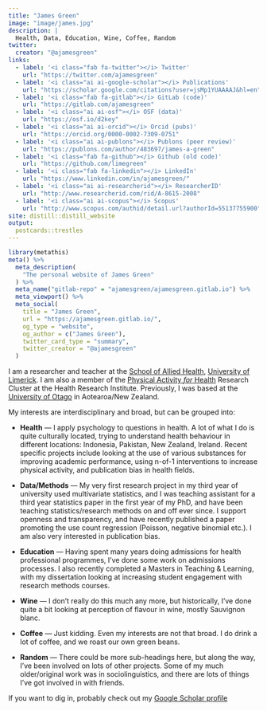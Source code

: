 ```yaml
---
title: "James Green"
image: "image/james.jpg"
description: |
  Health, Data, Education, Wine, Coffee, Random
twitter:
  creator: "@ajamesgreen"
links:
  - label: '<i class="fab fa-twitter"></i> Twitter'
    url: "https://twitter.com/ajamesgreen"
  - label: '<i class="ai ai-google-scholar"></i> Publications'
    url: "https://scholar.google.com/citations?user=jsMp1YUAAAAJ&hl=en"
  - label: '<i class="fab fa-gitlab"></i> GitLab (code)'
    url: "https://gitlab.com/ajamesgreen"
  - label: '<i class="ai ai-osf"></i> OSF (data)'
    url: "https://osf.io/d2key"
  - label: '<i class="ai ai-orcid"></i> Orcid (pubs)'
    url: "https://orcid.org/0000-0002-7309-0751"
  - label: '<i class="ai ai-publons"></i> Publons (peer review)'
    url: "https://publons.com/author/483697/james-a-green"
  - label: '<i class="fab fa-github"></i> Github (old code)'
    url: "https://github.com/limegreen"
  - label: '<i class="fab fa-linkedin"></i> LinkedIn'
    url: "https://www.linkedin.com/in/ajamesgreen/"
  - label: '<i class="ai ai-researcherid"></i> ResearcherID'
    url: "http://www.researcherid.com/rid/A-8615-2008"
  - label: '<i class="ai ai-scopus"></i> Scopus'
    url: "http://www.scopus.com/authid/detail.url?authorId=55137755900"
site: distill::distill_website
output:
  postcards::trestles
---
```

  
  
```r
library(metathis)
meta() %>%
  meta_description(
    "The personal website of James Green"
  ) %>%
  meta_name("gitlab-repo" = "ajamesgreen/ajamesgreen.gitlab.io") %>%
  meta_viewport() %>%
  meta_social(
    title = "James Green",
    url = "https://ajamesgreen.gitlab.io/",
    og_type = "website",
    og_author = c("James Green"),
    twitter_card_type = "summary",
    twitter_creator = "@ajamesgreen"
  )
```


I am a researcher and teacher at the [School of Allied Health](https://www.ul.ie/schoolalliedhealth/), [University of   Limerick](https://www.ul.ie). I am also a member of the [Physical Activity *for* Health](https://www.ul.ie/hri/physical-activity-health-pafh) Research Cluster at the Health Research Institute. Previously, I was based at the [University of Otago](https://www.otago.ac.nz) in Aotearoa/New Zealand. 

My interests are interdisciplinary and broad, but can be grouped into:  
  
  * __Health__ — I apply psychology to questions in health. A lot of what I do is quite culturally located, trying to understand health behaviour in different locations: Indonesia, Pakistan, New Zealand, Ireland. Recent specific projects include looking at the use of various substances for improving academic performance, using n-of-1 interventions to increase physical activity, and publication bias in health fields. 

* __Data/Methods__ — My very first research project in my third year of university used multivariate 
statistics, and I was teaching assistant for a third year statistics paper in the first year of my PhD, and have been teaching statistics/research methods on and off ever since. I support openness and transparency,
and have recently published a paper promoting the use count regression (Poisson, negative binomial etc.). I am also very interested in publication bias.  

* __Education__ — Having spent many years doing admissions for health professional programmes, I've done some work on admissions processes. I also recently completed a Masters in Teaching & Learning, with my dissertation looking at increasing student engagement with research methods courses.

* __Wine__ — I don't really do this much any more, but historically, I've done quite a bit looking at perception of flavour in wine, mostly Sauvignon blanc.  

* __Coffee__ — Just kidding. Even my interests are not that broad. I do drink a lot of coffee, and we roast our own green beans.  
* __Random__ — There could be more sub-headings here, but along the way, I've been involved on lots of other projects. Some of my much older/original work was in sociolinguistics, and there are lots of things I've got involved in with friends.  

If you want to dig in, probably check out my [Google Scholar profile](https://scholar.google.com/citations?user=jsMp1YUAAAAJ&hl=en)

<!-- health ∙ data ∙ teaching ∙ coffee ∙ wine ∙ random</aside> -->
